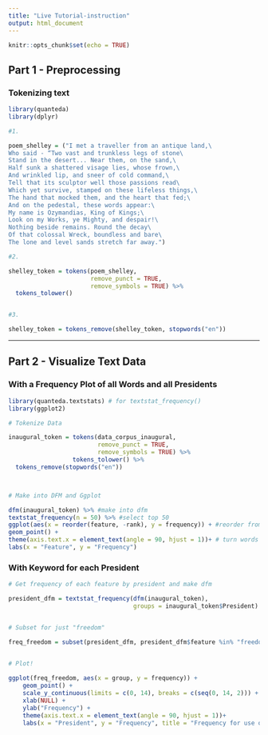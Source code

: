 ```yaml
---
title: "Live Tutorial-instruction"
output: html_document
---
```


```r
knitr::opts_chunk$set(echo = TRUE)
```




## Part 1 - Preprocessing

### Tokenizing text

```r

library(quanteda)
library(dplyr)

#1.

poem_shelley = ("I met a traveller from an antique land,\
Who said - “Two vast and trunkless legs of stone\
Stand in the desert... Near them, on the sand,\
Half sunk a shattered visage lies, whose frown,\
And wrinkled lip, and sneer of cold command,\
Tell that its sculptor well those passions read\
Which yet survive, stamped on these lifeless things,\
The hand that mocked them, and the heart that fed;\
And on the pedestal, these words appear:\
My name is Ozymandias, King of Kings;\
Look on my Works, ye Mighty, and despair!\
Nothing beside remains. Round the decay\
Of that colossal Wreck, boundless and bare\
The lone and level sands stretch far away.")

#2. 

shelley_token = tokens(poem_shelley,
                       remove_punct = TRUE,
                       remove_symbols = TRUE) %>% 
  tokens_tolower()


#3.

shelley_token = tokens_remove(shelley_token, stopwords("en"))
```



---

## Part 2 - Visualize Text Data


### With a Frequency Plot of all Words and all Presidents

```r

library(quanteda.textstats) # for textstat_frequency()
library(ggplot2)

# Tokenize Data

inaugural_token = tokens(data_corpus_inaugural,
                         remove_punct = TRUE,
                         remove_symbols = TRUE) %>% 
                  tokens_tolower() %>% 
  tokens_remove(stopwords("en"))



# Make into DFM and Ggplot

dfm(inaugural_token) %>% #make into dfm
textstat_frequency(n = 50) %>% #select top 50
ggplot(aes(x = reorder(feature, -rank), y = frequency)) + #reorder from least frequent word to most
geom_point() +
theme(axis.text.x = element_text(angle = 90, hjust = 1))+ # turn words sideways
labs(x = "Feature", y = "Frequency")


```


### With Keyword for each President

```r

# Get frequency of each feature by president and make dfm

president_dfm = textstat_frequency(dfm(inaugural_token), 
                                   groups = inaugural_token$President)


# Subset for just "freedom"

freq_freedom = subset(president_dfm, president_dfm$feature %in% "freedom") 

  
# Plot!

ggplot(freq_freedom, aes(x = group, y = frequency)) +
    geom_point() + 
    scale_y_continuous(limits = c(0, 14), breaks = c(seq(0, 14, 2))) +
    xlab(NULL) + 
    ylab("Frequency") +
    theme(axis.text.x = element_text(angle = 90, hjust = 1))+
    labs(x = "President", y = "Frequency", title = "Frequency for use of 'freedom' by President")

```




